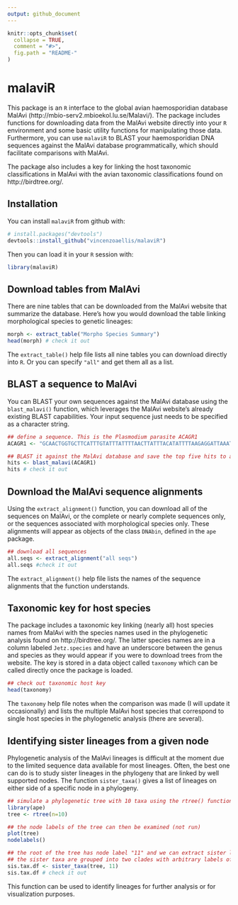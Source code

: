 ```yaml
---
output: github_document
---
```


<!-- README.md is generated from README.Rmd. Please edit that file -->

```r
knitr::opts_chunk$set(
  collapse = TRUE,
  comment = "#>",
  fig.path = "README-"
)
```

# malaviR

This package is an `R` interface to the global avian haemosporidian database MalAvi (http://mbio-serv2.mbioekol.lu.se/Malavi/). The package includes functions for downloading data from the MalAvi website directly into your `R` environment and some basic utility functions for manipulating those data. Furthermore, you can use `malaviR` to BLAST your haemosporidian DNA sequences against the MalAvi database programmatically, which should facilitate comparisons with MalAvi.  
  
The package also includes a key for linking the host taxonomic classifications in MalAvi with the avian taxonomic classifications found on http://birdtree.org/.

## Installation

You can install `malaviR` from github with:

```r
# install.packages("devtools")
devtools::install_github("vincenzoaellis/malaviR")
```

Then you can load it in your `R` session with:
```r
library(malaviR)
```


## Download tables from MalAvi

There are nine tables that can be downloaded from the MalAvi website that summarize the database. Here's how you would download the table linking morphological species to genetic lineages:

```r
morph <- extract_table("Morpho Species Summary")
head(morph) # check it out
```

The `extract_table()` help file lists all nine tables you can download directly into `R`. Or you can specify `"all"` and get them all as a list.  

## BLAST a sequence to MalAvi

You can BLAST your own sequences against the MalAvi database using the `blast_malavi()` function, which leverages the MalAvi website's already existing BLAST capabilities. Your input sequence just needs to be specified as a character string.  

```r
## define a sequence. This is the Plasmodium parasite ACAGR1
ACAGR1 <- "GCAACTGGTGCTTCATTTGTATTTATTTTAACTTATTTACATATTTTAAGAGGATTAAATTATTCATATTCATATTTACCTTTATCATGGATATCTGGATTAATAATATTTTTAATATCTATAGTAACAGCTTTTATGGGTTACGTATTACCTTGGGGTCAAATGAGTTTCTGGGGTGCTACCGTAATAACTAATTTATTATATTTTATACCTGGACTAGTTTCATGGATATGTGGTGGATATCTTGTAAGTGACCCAACCTTAAAAAGATTCTTTGTACTACATTTTACATTTCCTTTTATAGCTTTATGTATTGTATTTATACATATATTCTTTCTACATTTACAAGGTAGCACAAATCCTTTAGGGTATGATACAGCTTTAAAAATACCCTTCTATCCAAATCTTTTAAGTCTTGATATTAAAGGATTTAATAATGTATTAGTATTATTTTTAGCACAAAGTTTATTTGGAATACT"

## BLAST it against the MalAvi database and save the top five hits to a data frame
hits <- blast_malavi(ACAGR1)
hits # check it out
```

## Download the MalAvi sequence alignments

Using the `extract_alignment()` function, you can download all of the sequences on MalAvi, or the complete or nearly complete sequences only, or the sequences associated with morphological species only. These alignments will appear as objects of the class `DNAbin`, defined in the `ape` package.

```r
## download all sequences
all.seqs <- extract_alignment("all seqs")
all.seqs #check it out
```

The `extract_alignment()` help file lists the names of the sequence alignments that the function understands.

## Taxonomic key for host species

The package includes a taxonomic key linking (nearly all) host species names from MalAvi with the species names used in the phylogenetic analysis found on http://birdtree.org/. The latter species names are in a column labeled `Jetz.species` and have an underscore between the genus and species as they would appear if you were to download trees from the website. The key is stored in a data object called `taxonomy` which can be called directly once the package is loaded.

```r
## check out taxonomic host key
head(taxonomy)
```

The `taxonomy` help file notes when the comparison was made (I will update it occasionally) and lists the multiple MalAvi host species that correspond to single host species in the phylogenetic analysis (there are several).

## Identifying sister lineages from a given node

Phylogenetic analysis of the MalAvi lineages is difficult at the moment due to the limited sequence data available for most lineages. Often, the best one can do is to study sister lineages in the phylogeny that are linked by well supported nodes. The function `sister_taxa()` gives a list of lineages on either side of a specific node in a phylogeny.

```r
## simulate a phylogenetic tree with 10 taxa using the rtree() function in the ape package
library(ape)
tree <- rtree(n=10)

## the node labels of the tree can then be examined (not run)
plot(tree)
nodelabels()

## the root of the tree has node label "11" and we can extract sister lineages from the root;
## the sister taxa are grouped into two clades with arbitrary labels of "1" and "2"
sis.tax.df <- sister_taxa(tree, 11)
sis.tax.df # check it out
```

This function can be used to identify lineages for further analysis or for visualization purposes.


